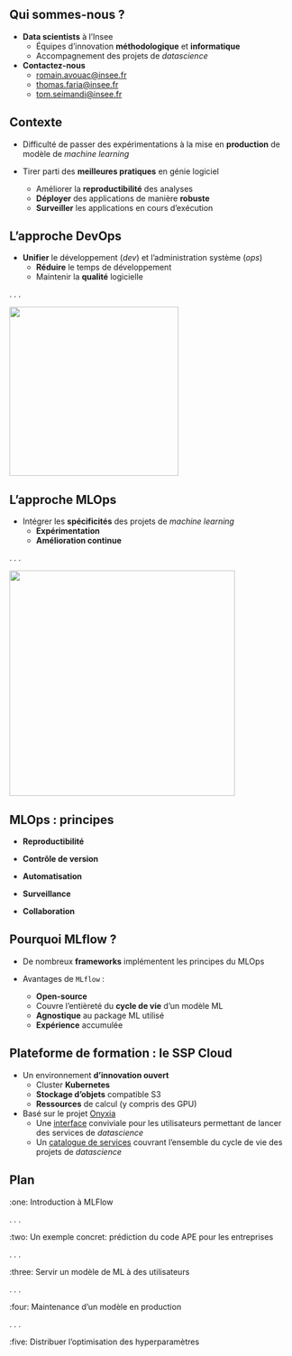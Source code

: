 
## Qui sommes-nous ?

- [**Data scientists**]{.orange} à l'Insee
  - Équipes d'innovation [**méthodologique**]{.blue2} et [**informatique**]{.blue2}
  - Accompagnement des projets de *datascience*

- [**Contactez-nous**]{.orange}
  - <romain.avouac@insee.fr>
  - <thomas.faria@insee.fr>
  - <tom.seimandi@insee.fr>

## Contexte

- Difficulté de passer des expérimentations à la mise en [**production**]{.orange} de modèle de *machine learning*

- Tirer parti des [**meilleures pratiques**]{.orange} en génie logiciel
  - Améliorer la [**reproductibilité**]{.blue2} des analyses
  - [**Déployer**]{.blue2} des applications de manière [**robuste**]{.blue2}
  - [**Surveiller**]{.blue2} les applications en cours d'exécution

## L'approche DevOps

- [**Unifier**]{.orange} le développement (*dev*) et l'administration système (*ops*)
  - [**Réduire**]{.blue2} le temps de développement
  - Maintenir la [**qualité**]{.blue2} logicielle

. . .

![](../img/devops.png){fig-align="center" height=300}

## L'approche MLOps

- Intégrer les [**spécificités**]{.orange} des projets de *machine learning*
  - [**Expérimentation**]{.blue2}
  - [**Amélioration continue**]{.blue2}

. . .

![](../img/mlops.png){fig-align="center" height=400}

## MLOps : principes

- [**Reproductibilité**]{.orange}

- [**Contrôle de version**]{.orange}

- [**Automatisation**]{.orange}

- [**Surveillance**]{.orange}

- [**Collaboration**]{.orange}

## Pourquoi MLflow ?

- De nombreux [**frameworks**]{.orange} implémentent les principes du MLOps

- Avantages de `MLflow` : 
  - [**Open-source**]{.blue2}
  - Couvre l'entièreté du [**cycle de vie**]{.blue2} d'un modèle ML
  - [**Agnostique**]{.blue2} au package ML utilisé
  - [**Expérience**]{.blue2} accumulée

## Plateforme de formation : le SSP Cloud

- Un environnement [**d'innovation ouvert**]{.orange}
  - Cluster [**Kubernetes**]{.blue2}
  - [**Stockage d'objets**]{.blue2} compatible S3
  - [**Ressources**]{.blue2} de calcul (y compris des GPU)

- Basé sur le projet [Onyxia](https://github.com/InseeFrLab/onyxia-web)
  - Une [interface](https://datalab.sspcloud.fr/) conviviale pour les utilisateurs permettant de lancer des services de *datascience*
  - Un [catalogue de services](https://datalab.sspcloud.fr/catalog/ide) couvrant l'ensemble du cycle de vie des projets de *datascience*

## Plan

:one: Introduction à MLFlow

. . .

:two: Un exemple concret: prédiction du code APE pour les entreprises

. . .

:three: Servir un modèle de ML à des utilisateurs

. . .

:four: Maintenance d'un modèle en production

. . .

:five: Distribuer l'optimisation des hyperparamètres